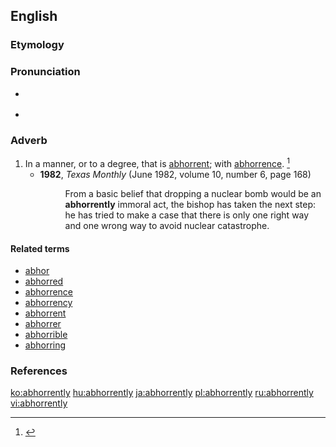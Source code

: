 ==English==

===Etymology===
{{suffix|abhorrent|ly}}

===Pronunciation===
* {{a|US}} {{IPA|/æbˈhɔɹ.ənt.li/|/æbˈhɑɹ.ənt.li/}}
* {{audio|en-us-abhorrently.ogg|Audio (US)}}

===Adverb===
{{en-adv}}

# In a manner, or to a degree, that is [[abhorrent]]; with [[abhorrence]]. {{defdate|Early 19<sup>th</sup> century.}}<ref>{{reference-book | last =| first = | authorlink =  | coauthors =  | editor =Brown, Lesley  | others =  | title = The Shorter Oxford English Dictionary | origdate =  | origyear = 1933| origmonth =  | url =  | format =  | accessdate =  | accessyear =  | accessmonth =  | edition = 5th | date =  | year =2003| month =  | publisher =Oxford University Press  | location =Oxford, UK | language =  | id =  | doi = | isbn =978-0-19-860575-7 | lccn = | ol = | pages =4| chapter =  | chapterurl =  | quote =}}</ref>
#* '''1982''', ''Texas Monthly'' (June 1982, volume 10, number 6, page 168)
#*: From a basic belief that dropping a nuclear bomb would be an '''abhorrently''' immoral act, the bishop has taken the next step: he has tried to make a case that there is only one right way and one wrong way to avoid nuclear catastrophe.

====Related terms====
* [[abhor]]
* [[abhorred]]
* [[abhorrence]]
* [[abhorrency]]
* [[abhorrent]]
* [[abhorrer]]
* [[abhorrible]]
* [[abhorring]]

===References===
<references/>

[[ko:abhorrently]]
[[hu:abhorrently]]
[[ja:abhorrently]]
[[pl:abhorrently]]
[[ru:abhorrently]]
[[vi:abhorrently]]